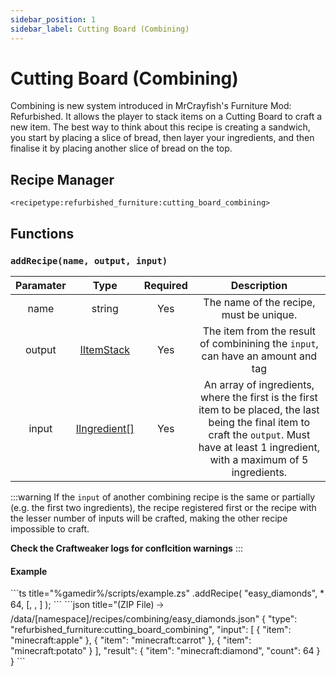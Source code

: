 ```yaml
---
sidebar_position: 1
sidebar_label: Cutting Board (Combining)
---
```



# Cutting Board (Combining)

Combining is new system introduced in MrCrayfish's Furniture Mod: Refurbished. It allows the player to stack items on a Cutting Board to craft a new item. The best way to think about this recipe is creating a sandwich, you start by placing a slice of bread, then layer your ingredients, and then finalise it by placing another slice of bread on the top.

## Recipe Manager
`<recipetype:refurbished_furniture:cutting_board_combining>`

## Functions

### `addRecipe(name, output, input)`

| Paramater |                                           Type                                            | Required |                                                          Description                                                          |
| :-------: | :---------------------------------------------------------------------------------------: | :------: | :---------------------------------------------------------------------------------------------------------------------------: |
|   name    |                                          string                                           |   Yes    |                                            The name of the recipe, must be unique.                                            |
|  output   |      [IItemStack](https://docs.blamejared.com/1.20.4/en/vanilla/api/item/IItemStack)      |   Yes    |                        The item from the result of combinining the `input`, can have an amount and tag                        |
|   input   | [IIngredient[]](https://docs.blamejared.com/1.20.4/en/vanilla/api/ingredient/IIngredient) |   Yes    | An array of ingredients, where the first is the first item to be placed, the last being the final item to craft the `output`. Must have at least 1 ingredient, with a maximum of 5 ingredients. |

:::warning
If the `input` of another combining recipe is the same or partially (e.g. the first two ingredients), the recipe registered first or the recipe with the lesser number of inputs will be crafted, making the other recipe impossible to craft. 

**Check the Craftweaker logs for conflcition warnings**
:::

#### Example
<Tabs>
  <TabItem value="zenscript" label="ZenScript" default>
    ```ts title="%gamedir%/scripts/example.zs"
    <recipetype:refurbished_furniture:cutting_board_combining>.addRecipe(
        "easy_diamonds",
        <item:minecraft:diamond> * 64, 
        [<item:minecraft:apple>, <item:minecraft:carrot>, <item:minecraft:potato>]
    );
    ```
  </TabItem>
  <TabItem value="json" label="Datapack Equivelant">
    ```json title="(ZIP File) 🡢 /data/[namespace]/recipes/combining/easy_diamonds.json"
    {
        "type": "refurbished_furniture:cutting_board_combining",
        "input": [
            {
                "item": "minecraft:apple"
            },
            {
                "item": "minecraft:carrot"
            },
            {
                "item": "minecraft:potato"
            }
        ],
        "result": {
            "item": "minecraft:diamond",
            "count": 64
        }
    }    
    ```
  </TabItem>
</Tabs>
